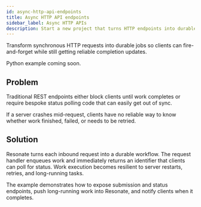 ```yaml
---
id: async-http-api-endpoints
title: Async HTTP API endpoints
sidebar_label: Async HTTP APIs
description: Start a new project that turns HTTP endpoints into durable asynchronous workflows.
---
```


Transform synchronous HTTP requests into durable jobs so clients can fire-and-forget while still getting reliable completion updates.

Python example coming soon.


<CloneRepoGrid>
  <CloneRepoCard
    sdk="Python SDK"
    description="Async HTTP API endpoints project example"
    link="https://github.com/resonatehq-examples/example-async-http-api-py"
  />
</CloneRepoGrid>

## Problem

Traditional REST endpoints either block clients until work completes or require bespoke status polling code that can easily get out of sync.

If a server crashes mid-request, clients have no reliable way to know whether work finished, failed, or needs to be retried.

## Solution

Resonate turns each inbound request into a durable workflow. The request handler enqueues work and immediately returns an identifier that clients can poll for status. Work execution becomes resilient to server restarts, retries, and long-running tasks.

The example demonstrates how to expose submission and status endpoints, push long-running work into Resonate, and notify clients when it completes.
